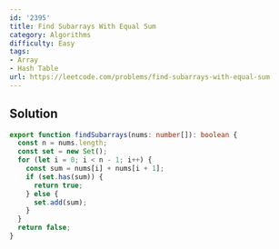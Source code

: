 ```yaml
---
id: '2395'
title: Find Subarrays With Equal Sum
category: Algorithms
difficulty: Easy
tags:
- Array
- Hash Table
url: https://leetcode.com/problems/find-subarrays-with-equal-sum
---
```


## Solution

```typescript filename="solution.ts" copy
export function findSubarrays(nums: number[]): boolean {
  const n = nums.length;
  const set = new Set();
  for (let i = 0; i < n - 1; i++) {
    const sum = nums[i] + nums[i + 1];
    if (set.has(sum)) {
      return true;
    } else {
      set.add(sum);
    }
  }
  return false;
}
```

